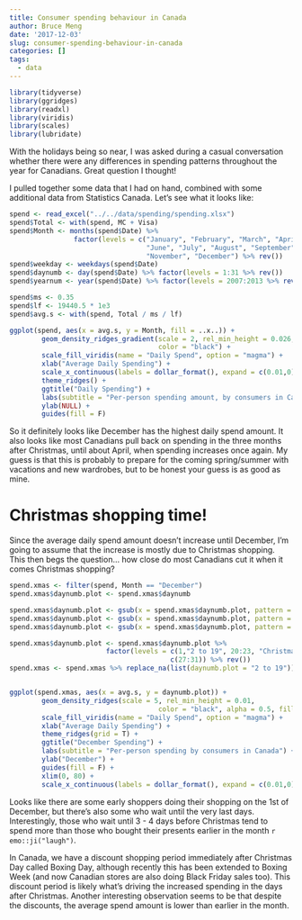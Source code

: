 ```yaml
---
title: Consumer spending behaviour in Canada
author: Bruce Meng
date: '2017-12-03'
slug: consumer-spending-behaviour-in-canada
categories: []
tags:
  - data
---
```

```r
library(tidyverse)
library(ggridges)
library(readxl)
library(viridis)
library(scales)
library(lubridate)
```

With the holidays being so near, I was asked during a casual conversation whether there were any differences in spending patterns throughout the year for Canadians. Great question I thought!

I pulled together some data that I had on hand, combined with some additional data from Statistics Canada. Let's see what it looks like:

```r
spend <- read_excel("../../data/spending/spending.xlsx")
spend$Total <- with(spend, MC + Visa)
spend$Month <- months(spend$Date) %>%
                factor(levels = c("January", "February", "March", "April", "May",
                                  "June", "July", "August", "September", "October",
                                  "November", "December") %>% rev())
spend$weekday <- weekdays(spend$Date)
spend$daynumb <- day(spend$Date) %>% factor(levels = 1:31 %>% rev())
spend$yearnum <- year(spend$Date) %>% factor(levels = 2007:2013 %>% rev())

spend$ms <- 0.35
spend$lf <- 19440.5 * 1e3
spend$avg.s <- with(spend, Total / ms / lf)

```
```r
ggplot(spend, aes(x = avg.s, y = Month, fill = ..x..)) +
        geom_density_ridges_gradient(scale = 2, rel_min_height = 0.026, gradient_lwd = 1.,
                                     color = "black") +
        scale_fill_viridis(name = "Daily Spend", option = "magma") +
        xlab("Average Daily Spending") +
        scale_x_continuous(labels = dollar_format(), expand = c(0.01,0)) +
        theme_ridges() +
        ggtitle("Daily Spending") +
        labs(subtitle = "Per-person spending amount, by consumers in Canada") +
        ylab(NULL) +
        guides(fill = F)
```

So it definitely looks like December has the highest daily spend amount. It also looks like most Canadians pull back on spending in the three months after Christmas, until about April, when spending increases once again. My guess is that this is probably to prepare for the coming spring/summer with vacations and new wardrobes, but to be honest your guess is as good as mine.

# Christmas shopping time!

Since the average daily spend amount doesn't increase until December, I'm going to assume that the increase is mostly due to Christmas shopping. This then begs the question... how close do most Canadians cut it when it comes Christmas shopping?

```r
spend.xmas <- filter(spend, Month == "December")
spend.xmas$daynumb.plot <- spend.xmas$daynumb

spend.xmas$daynumb.plot <- gsub(x = spend.xmas$daynumb.plot, pattern = "25", replacement = "Christmas Day 25")
spend.xmas$daynumb.plot <- gsub(x = spend.xmas$daynumb.plot, pattern = "24", replacement = "Christmas Eve 24")
spend.xmas$daynumb.plot <- gsub(x = spend.xmas$daynumb.plot, pattern = "26", replacement = "Boxing Day 26")

spend.xmas$daynumb.plot <- spend.xmas$daynumb.plot %>% 
                        factor(levels = c(1,"2 to 19", 20:23, "Christmas Eve 24", "Christmas Day 25", "Boxing Day 26",
                                        c(27:31)) %>% rev())
spend.xmas <- spend.xmas %>% replace_na(list(daynumb.plot = "2 to 19"))


ggplot(spend.xmas, aes(x = avg.s, y = daynumb.plot)) +
        geom_density_ridges(scale = 5, rel_min_height = 0.01,
                                     color = "black", alpha = 0.5, fill = "sky blue") +
        scale_fill_viridis(name = "Daily Spend", option = "magma") +
        xlab("Average Daily Spending") +
        theme_ridges(grid = T) +
        ggtitle("December Spending") +
        labs(subtitle = "Per-person spending by consumers in Canada") +
        ylab("December") +
        guides(fill = F) +
        xlim(0, 80) +
        scale_x_continuous(labels = dollar_format(), expand = c(0.01,0))
```

Looks like there are some early shoppers doing their shopping on the 1st of December, but there's also some who wait until the very last days. Interestingly, those who wait until 3 - 4 days before Christmas tend to spend more than those who bought their presents earlier in the month `r emo::ji("laugh")`. 

In Canada, we have a discount shopping period immediately after Christmas Day called Boxing Day, although recently this has been extended to Boxing Week (and now Canadian stores are also doing Black Friday sales too). This discount period is likely what's driving the increased spending in the days after Christmas. Another interesting observation seems to be that despite the discounts, the average spend amount is lower than earlier in the month.
